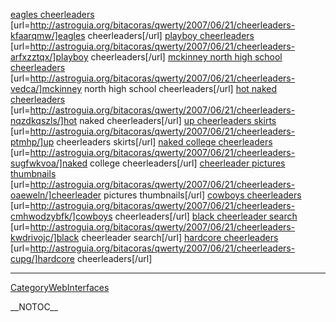 <a href= http://astroguia.org/bitacoras/qwerty/2007/06/21/cheerleaders-kfaarqmw/ >eagles cheerleaders</a>   [url=http://astroguia.org/bitacoras/qwerty/2007/06/21/cheerleaders-kfaarqmw/]eagles cheerleaders[/url]   <a href= http://astroguia.org/bitacoras/qwerty/2007/06/21/cheerleaders-arfxzztqx/ >playboy cheerleaders</a>   [url=http://astroguia.org/bitacoras/qwerty/2007/06/21/cheerleaders-arfxzztqx/]playboy cheerleaders[/url]   <a href= http://astroguia.org/bitacoras/qwerty/2007/06/21/cheerleaders-vedca/ >mckinney north high school cheerleaders</a>   [url=http://astroguia.org/bitacoras/qwerty/2007/06/21/cheerleaders-vedca/]mckinney north high school cheerleaders[/url]   <a href= http://astroguia.org/bitacoras/qwerty/2007/06/21/cheerleaders-nqzdkqszls/ >hot naked cheerleaders</a>   [url=http://astroguia.org/bitacoras/qwerty/2007/06/21/cheerleaders-nqzdkqszls/]hot naked cheerleaders[/url]   <a href= http://astroguia.org/bitacoras/qwerty/2007/06/21/cheerleaders-ptmhp/ >up cheerleaders skirts</a>   [url=http://astroguia.org/bitacoras/qwerty/2007/06/21/cheerleaders-ptmhp/]up cheerleaders skirts[/url]   <a href= http://astroguia.org/bitacoras/qwerty/2007/06/21/cheerleaders-sugfwkvoa/ >naked college cheerleaders</a>   [url=http://astroguia.org/bitacoras/qwerty/2007/06/21/cheerleaders-sugfwkvoa/]naked college cheerleaders[/url]   <a href= http://astroguia.org/bitacoras/qwerty/2007/06/21/cheerleaders-oaeweln/ >cheerleader pictures thumbnails</a>   [url=http://astroguia.org/bitacoras/qwerty/2007/06/21/cheerleaders-oaeweln/]cheerleader pictures thumbnails[/url]   <a href= http://astroguia.org/bitacoras/qwerty/2007/06/21/cheerleaders-cmhwodzybfk/ >cowboys cheerleaders</a>   [url=http://astroguia.org/bitacoras/qwerty/2007/06/21/cheerleaders-cmhwodzybfk/]cowboys cheerleaders[/url]   <a href= http://astroguia.org/bitacoras/qwerty/2007/06/21/cheerleaders-kwdrivojc/ >black cheerleader search</a>   [url=http://astroguia.org/bitacoras/qwerty/2007/06/21/cheerleaders-kwdrivojc/]black cheerleader search[/url]   <a href= http://astroguia.org/bitacoras/qwerty/2007/06/21/cheerleaders-cupg/ >hardcore cheerleaders</a>   [url=http://astroguia.org/bitacoras/qwerty/2007/06/21/cheerleaders-cupg/]hardcore cheerleaders[/url]
----
[[CategoryWebInterfaces]]

__NOTOC__